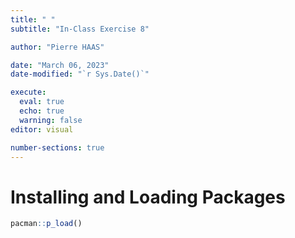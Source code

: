 ```yaml
---
title: " "
subtitle: "In-Class Exercise 8"

author: "Pierre HAAS"

date: "March 06, 2023"
date-modified: "`r Sys.Date()`"

execute:
  eval: true
  echo: true
  warning: false
editor: visual

number-sections: true
---
```


# Installing and Loading Packages

```r
pacman::p_load()
```


